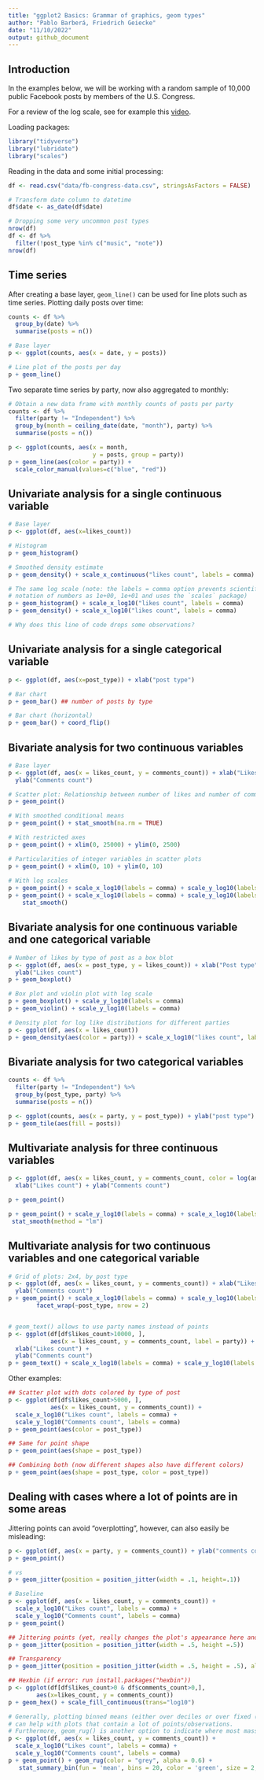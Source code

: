```yaml
---
title: "ggplot2 Basics: Grammar of graphics, geom types"
author: "Pablo Barberá, Friedrich Geiecke"
date: "11/10/2022"
output: github_document
---
```


## Introduction

In the examples below, we will be working with a random sample of 10,000 public Facebook posts by members of the U.S. Congress. 

For a review of the log scale, see for example this [video](https://www.youtube.com/watch?v=sBhEi4L91Sg).

Loading packages:

```r
library("tidyverse")
library("lubridate")
library("scales")
```

Reading in the data and some initial processing:

```r
df <- read.csv("data/fb-congress-data.csv", stringsAsFactors = FALSE)

# Transform date column to datetime
df$date <- as_date(df$date)

# Dropping some very uncommon post types
nrow(df)
df <- df %>%
  filter(!post_type %in% c("music", "note"))
nrow(df)
```


## Time series

After creating a base layer, `geom_line()` can be used for line plots such as time series. Plotting daily posts over time:

```r
counts <- df %>%
  group_by(date) %>% 
  summarise(posts = n())

# Base layer
p <- ggplot(counts, aes(x = date, y = posts))

# Line plot of the posts per day
p + geom_line()
```


Two separate time series by party, now also aggregated to monthly:

```r
# Obtain a new data frame with monthly counts of posts per party
counts <- df %>%
  filter(party != "Independent") %>% 
  group_by(month = ceiling_date(date, "month"), party) %>% 
  summarise(posts = n())

p <- ggplot(counts, aes(x = month, 
                        y = posts, group = party))
p + geom_line(aes(color = party)) +
  scale_color_manual(values=c("blue", "red"))
```


## Univariate analysis for a single continuous variable

```r
# Base layer
p <- ggplot(df, aes(x=likes_count))

# Histogram
p + geom_histogram()

# Smoothed density estimate
p + geom_density() + scale_x_continuous("likes count", labels = comma)

# The same log scale (note: the labels = comma option prevents scientific
# notation of numbers as 1e+00, 1e+01 and uses the `scales` package)
p + geom_histogram() + scale_x_log10("likes count", labels = comma)
p + geom_density() + scale_x_log10("likes count", labels = comma)

# Why does this line of code drops some observations?
```

## Univariate analysis for a single categorical variable

```r
p <- ggplot(df, aes(x=post_type)) + xlab("post type")

# Bar chart
p + geom_bar() ## number of posts by type

# Bar chart (horizontal)
p + geom_bar() + coord_flip()
```


## Bivariate analysis for two continuous variables

```r
# Base layer
p <- ggplot(df, aes(x = likes_count, y = comments_count)) + xlab("Likes count") +
  ylab("Comments count")

# Scatter plot: Relationship between number of likes and number of comments
p + geom_point()  

# With smoothed conditional means
p + geom_point() + stat_smooth(na.rm = TRUE) 

# With restricted axes
p + geom_point() + xlim(0, 25000) + ylim(0, 2500)

# Particularities of integer variables in scatter plots
p + geom_point() + xlim(0, 10) + ylim(0, 10)
  
# With log scales
p + geom_point() + scale_x_log10(labels = comma) + scale_y_log10(labels = comma) 
p + geom_point() + scale_x_log10(labels = comma) + scale_y_log10(labels = comma) + 
    stat_smooth()
```


## Bivariate analysis for one continuous variable and one categorical variable

```r
# Number of likes by type of post as a box blot
p <- ggplot(df, aes(x = post_type, y = likes_count)) + xlab("Post type") +
  ylab("Likes count")
p + geom_boxplot()

# Box plot and violin plot with log scale
p + geom_boxplot() + scale_y_log10(labels = comma)
p + geom_violin() + scale_y_log10(labels = comma)

# Density plot for log like distributions for different parties
p <- ggplot(df, aes(x = likes_count))
p + geom_density(aes(color = party)) + scale_x_log10("likes count", labels = comma)
```


## Bivariate analysis for two categorical variables

```r
counts <- df %>%
  filter(party != "Independent") %>% 
  group_by(post_type, party) %>% 
  summarise(posts = n())

p <- ggplot(counts, aes(x = party, y = post_type)) + ylab("post type")
p + geom_tile(aes(fill = posts))

```


## Multivariate analysis for three continuous variables

```r
p <- ggplot(df, aes(x = likes_count, y = comments_count, color = log(angry_count))) +
  xlab("Likes count") + ylab("Comments count")

p + geom_point()

p + geom_point() + scale_y_log10(labels = comma) + scale_x_log10(labels = comma) + 
 stat_smooth(method = "lm")
```


## Multivariate analysis for two continuous variables and one categorical variable

```r

# Grid of plots: 2x4, by post type
p <- ggplot(df, aes(x = likes_count, y = comments_count)) + xlab("Likes count") +
  ylab("Comments count")
p + geom_point() + scale_x_log10(labels = comma) + scale_y_log10(labels = comma) + 
        facet_wrap(~post_type, nrow = 2) 


# geom_text() allows to use party names instead of points
p <- ggplot(df[df$likes_count>10000, ], 
            aes(x = likes_count, y = comments_count, label = party)) +
  xlab("Likes count") +
  ylab("Comments count")
p + geom_text() + scale_x_log10(labels = comma) + scale_y_log10(labels = comma)
```

Other examples:

```r
## Scatter plot with dots colored by type of post
p <- ggplot(df[df$likes_count>5000, ], 
            aes(x = likes_count, y = comments_count)) +
  scale_x_log10("Likes count", labels = comma) +
  scale_y_log10("Comments count", labels = comma)
p + geom_point(aes(color = post_type))

## Same for point shape
p + geom_point(aes(shape = post_type))

## Combining both (now different shapes also have different colors)
p + geom_point(aes(shape = post_type, color = post_type))
```

## Dealing with cases where a lot of points are in some areas

Jittering points can avoid "overplotting", however, can also easily be misleading:

```r
p <- ggplot(df, aes(x = party, y = comments_count)) + ylab("comments count")
p + geom_point()

# vs
p + geom_jitter(position = position_jitter(width = .1, height=.1))
```

```r
# Baseline
p <- ggplot(df, aes(x = likes_count, y = comments_count)) +
  scale_x_log10("Likes count", labels = comma) +
  scale_y_log10("Comments count", labels = comma) 
p + geom_point()

## Jittering points (yet, really changes the plot's appearance here and can be misleading)
p + geom_jitter(position = position_jitter(width = .5, height =.5))

## Transparency
p + geom_jitter(position = position_jitter(width = .5, height = .5), alpha = 1/25)

## Hexbin (if error: run install.packages("hexbin"))
p <- ggplot(df[df$likes_count>0 & df$comments_count>0,], 
        aes(x=likes_count, y = comments_count))
p + geom_hex() + scale_fill_continuous(trans="log10")

# Generally, plotting binned means (either over deciles or over fixed (log) intervals like here)
# can help with plots that contain a lot of points/observations.
# Furthermore, geom_rug() is another option to indicate where most mass is
p <- ggplot(df, aes(x = likes_count, y = comments_count)) +
  scale_x_log10("Likes count", labels = comma) +
  scale_y_log10("Comments count", labels = comma) 
p + geom_point() + geom_rug(color = "grey", alpha = 0.6) +
   stat_summary_bin(fun = 'mean', bins = 20, color = 'green', size = 2, geom = 'point')

```
